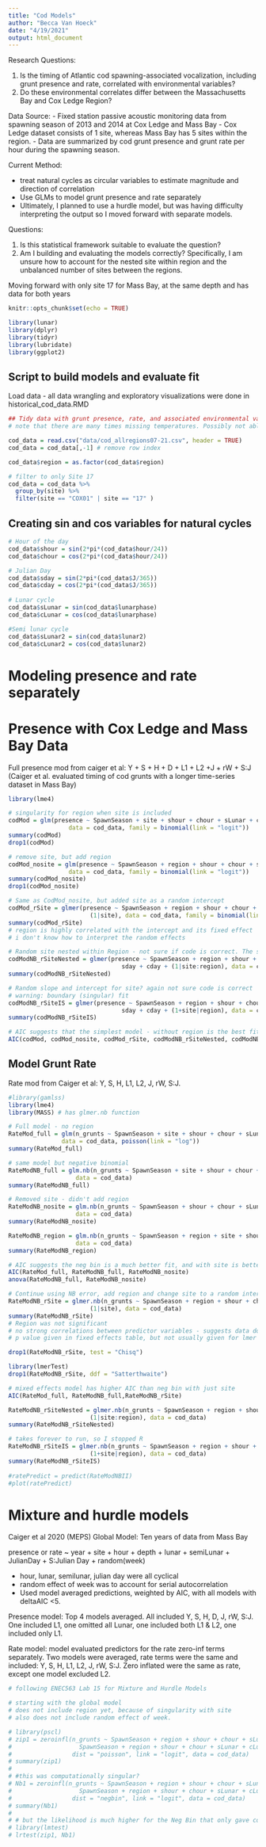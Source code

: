 ```yaml
---
title: "Cod Models"
author: "Becca Van Hoeck"
date: "4/19/2021"
output: html_document
---
```


Research Questions: 

1. Is the timing of Atlantic cod spawning-associated vocalization, including grunt presence and rate, correlated with environmental variables? 
2. Do these environmental correlates differ between the Massachusetts Bay and Cox Ledge Region? 

Data Source:
- Fixed station passive acoustic monitoring data from spawning season of 2013 and 2014 at Cox Ledge and Mass Bay
- Cox Ledge dataset consists of 1 site, whereas Mass Bay has 5 sites within the region. 
- Data are summarized by cod grunt presence and grunt rate per hour during the spawning season.

Current Method: 

- treat natural cycles as circular variables to estimate magnitude and direction of correlation
- Use GLMs to model grunt presence and rate separately
- Ultimately, I planned to use a hurdle model, but was having difficulty interpreting the output so I moved forward with separate models. 

Questions: 

1. Is this statistical framework suitable to evaluate the question? 
2. Am I building and evaluating the models correctly? Specifically, I am unsure how to account for the nested site within region and the unbalanced number of sites between the regions. 

Moving forward with only site 17 for Mass Bay, at the same depth and has data for both years

```r
knitr::opts_chunk$set(echo = TRUE)

library(lunar)
library(dplyr)
library(tidyr)
library(lubridate)
library(ggplot2)

```

## Script to build models and evaluate fit 

Load data - all data wrangling and exploratory visualizations were done in historical_cod_data.RMD
```r

## Tidy data with grunt presence, rate, and associated environmental variables
# note that there are many times missing temperatures. Possibly not able to use this variable because grunt data is so sparse. I don't want to remove some cod data just to have complete cases with temperature

cod_data = read.csv("data/cod_allregions07-21.csv", header = TRUE)
cod_data = cod_data[,-1] # remove row index

cod_data$region = as.factor(cod_data$region)

# filter to only Site 17
cod_data = cod_data %>%
  group_by(site) %>%
  filter(site == "COX01" | site == "17" )

```

## Creating sin and cos variables for natural cycles

```r

# Hour of the day
cod_data$shour = sin(2*pi*(cod_data$hour/24)) 
cod_data$chour = cos(2*pi*(cod_data$hour/24)) 

# Julian Day
cod_data$sday = sin(2*pi*(cod_data$J/365))
cod_data$cday = cos(2*pi*(cod_data$J/365))
  
# Lunar cycle  
cod_data$sLunar = sin(cod_data$lunarphase) 
cod_data$cLunar = cos(cod_data$lunarphase)

#Semi lunar cycle
cod_data$sLunar2 = sin(cod_data$lunar2)
cod_data$cLunar2 = cos(cod_data$lunar2)


```

# Modeling presence and rate separately

# Presence with Cox Ledge and Mass Bay Data

Full presence mod from caiger et al: Y + S + H + D + L1 + L2 +J + rW + S:J
(Caiger et al. evaluated timing of cod grunts with a longer time-series dataset in Mass Bay)

```r
library(lme4)

# singularity for region when site is included
codMod = glm(presence ~ SpawnSeason + site + shour + chour + sLunar + cLunar + sLunar2 + cLunar2 + sday + cday,
                 data = cod_data, family = binomial(link = "logit"))
summary(codMod)
drop1(codMod)

# remove site, but add region
codMod_nosite = glm(presence ~ SpawnSeason + region + shour + chour + sLunar + cLunar + sLunar2 + cLunar2 + sday + cday,
                 data = cod_data, family = binomial(link = "logit"))
summary(codMod_nosite)
drop1(codMod_nosite)

# Same as CodMod_nosite, but added site as a random intercept
codMod_rSite = glmer(presence ~ SpawnSeason + region + shour + chour + sLunar + cLunar + sLunar2 + cLunar2 + sday + cday + 
                       (1|site), data = cod_data, family = binomial(link = "logit"))
summary(codMod_rSite)
# region is highly correlated with the intercept and its fixed effect  p value is high
# i don't know how to interpret the random effects

# Random site nested within Region - not sure if code is correct. The summary is the same as rSite model above
codModNB_rSiteNested = glmer(presence ~ SpawnSeason + region + shour + chour + sLunar + cLunar + sLunar2 + cLunar2 + 
                                sday + cday + (1|site:region), data = cod_data, family = binomial(link = "logit"))
summary(codModNB_rSiteNested)

# Random slope and intercept for site? again not sure code is correct
# warning: boundary (singular) fit
codModNB_rSiteIS = glmer(presence ~ SpawnSeason + region + shour + chour + sLunar + cLunar + sLunar2 + cLunar2 + 
                                sday + cday + (1+site|region), data = cod_data, family = binomial(link = "logit"))
summary(codModNB_rSiteIS)

# AIC suggests that the simplest model - without region is the best fit
AIC(codMod, codMod_nosite, codMod_rSite, codModNB_rSiteNested, codModNB_rSiteIS)


```

## Model Grunt Rate

Rate mod from Caiger et al: Y, S, H, L1, L2, J, rW, S:J.
```r
#library(gamlss)
library(lme4)
library(MASS) # has glmer.nb function

# Full model - no region 
RateMod_full = glm(n_grunts ~ SpawnSeason + site + shour + chour + sLunar + cLunar + sLunar2 + cLunar2, 
               data = cod_data, poisson(link = "log"))
summary(RateMod_full)

# same model but negative binomial 
RateModNB_full = glm.nb(n_grunts ~ SpawnSeason + site + shour + chour + sLunar + cLunar + sLunar2 + cLunar2,
                   data = cod_data)
summary(RateModNB_full)

# Removed site - didn't add region
RateModNB_nosite = glm.nb(n_grunts ~ SpawnSeason + shour + chour + sLunar + cLunar + sLunar2 + cLunar2,
                   data = cod_data)
summary(RateModNB_nosite)

RateModNB_region = glm.nb(n_grunts ~ SpawnSeason + region + site + shour + chour + sLunar + cLunar + sLunar2 + cLunar2,
                   data = cod_data)
summary(RateModNB_region)

# AIC suggests the neg bin is a much better fit, and with site is better than without
AIC(RateMod_full, RateModNB_full, RateModNB_nosite)
anova(RateModNB_full, RateModNB_nosite)

# Continue using NB error, add region and change site to a random intercept
RateModNB_rSite = glmer.nb(n_grunts ~ SpawnSeason + region + shour + chour + sLunar + cLunar + sLunar2 + cLunar2 +
                       (1|site), data = cod_data)
summary(RateModNB_rSite)
# Region was not significant
# no strong correlations between predictor variables - suggests data do not need to be centered or rescaled
# p value given in fixed effects table, but not usually given for lmer output. Can I trust those values?

drop1(RateModNB_rSite, test = "Chisq")

library(lmerTest)
drop1(RateModNB_rSite, ddf = "Satterthwaite")

# mixed effects model has higher AIC than neg bin with just site
AIC(RateMod_full, RateModNB_full,RateModNB_rSite)

RateModNB_rSiteNested = glmer.nb(n_grunts ~ SpawnSeason + region + shour + chour + sLunar + cLunar + sLunar2 + cLunar2 +
                       (1|site:region), data = cod_data)
summary(RateModNB_rSiteNested)

# takes forever to run, so I stopped R
RateModNB_rSiteIS = glmer.nb(n_grunts ~ SpawnSeason + region + shour + chour + sLunar + cLunar + sLunar2 + cLunar2 +
                       (1+site|region), data = cod_data)
summary(RateModNB_rSiteIS)
 
#ratePredict = predict(RateModNBII)
#plot(ratePredict)
```

# Mixture and hurdle models
Caiger et al 2020 (MEPS) Global Model: Ten years of data from Mass Bay

presence or rate ~ year + site + hour + depth + lunar + semiLunar + JulianDay + S:Julian Day + random(week)

- hour, lunar, semilunar, julian day were all cyclical
- random effect of week was to account for serial autocorrelation
- Used model averaged predictions, weighted by AIC, with all models with deltaAIC <5. 

Presence model: Top 4 models averaged. All included Y, S, H, D, J, rW, S:J. One included L1, one omitted all Lunar, one included both L1 & L2, one included only L1. 

Rate model: model evaluated predictors for the rate zero-inf terms separately. Two models were averaged, rate terms were the same and included: Y, S, H, L1, L2, J, rW, S:J. Zero inflated were the same as rate, except one model excluded L2. 

```r
# following ENEC563 Lab 15 for Mixture and Hurdle Models

# starting with the global model
# does not include region yet, because of singularity with site
# also does not include random effect of week. 

# library(pscl)
# zip1 = zeroinfl(n_grunts ~ SpawnSeason + region + shour + chour + sLunar + cLunar + sday + cday + site:J |
#                   SpawnSeason + region + shour + chour + sLunar + cLunar + sday + cday + site:J, 
#                 dist = "poisson", link = "logit", data = cod_data)
# summary(zip1)
# 
# #this was computationally singular? 
# Nb1 = zeroinfl(n_grunts ~ SpawnSeason + region + shour + chour + sLunar + cLunar + sday + cday + site:J |
#                   SpawnSeason + region + shour + chour + sLunar + cLunar + sday + cday + site:J, 
#                 dist = "negbin", link = "logit", data = cod_data)
# summary(Nb1)
# 
# # but the likelihood is much higher for the Neg Bin that only gave coefficient estimates
# library(lmtest)
# lrtest(zip1, Nb1)


```


